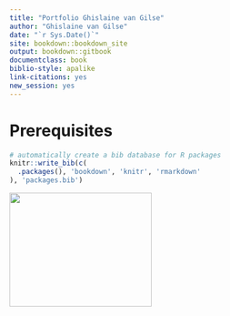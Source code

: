```yaml
--- 
title: "Portfolio Ghislaine van Gilse"
author: "Ghislaine van Gilse"
date: "`r Sys.Date()`"
site: bookdown::bookdown_site
output: bookdown::gitbook
documentclass: book
biblio-style: apalike
link-citations: yes
new_session: yes  
---
```


# Prerequisites

```r
# automatically create a bib database for R packages
knitr::write_bib(c(
  .packages(), 'bookdown', 'knitr', 'rmarkdown'
), 'packages.bib')
```

<img src="port_data/20220921_140223.jpg"
     width="250" 
     height="200" />